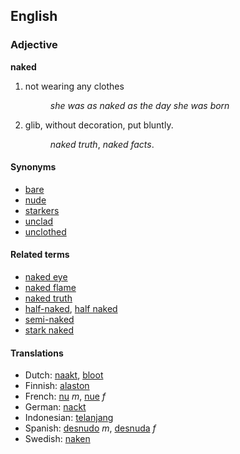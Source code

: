 ==English==
===Adjective===
'''naked'''

#not wearing any clothes
#:''she was as naked as the day she was born''
#glib, without decoration, put bluntly.
#:''naked truth'', ''naked facts''.

====Synonyms====
*[[bare]]
*[[nude]]
*[[starkers]]
*[[unclad]]
*[[unclothed]]

====Related terms====
*[[naked eye]]
*[[naked flame]]
*[[naked truth]]
*[[half-naked]], [[half naked]]
*[[semi-naked]]
*[[stark naked]]

====Translations====
*Dutch: [[naakt]], [[bloot]]
*Finnish: [[alaston]]
*French: [[nu]] ''m'', [[nue]] ''f''
*German: [[nackt]]
*Indonesian: [[telanjang]]
*Spanish: [[desnudo]] ''m'', [[desnuda]] ''f''
*Swedish: [[naken]]